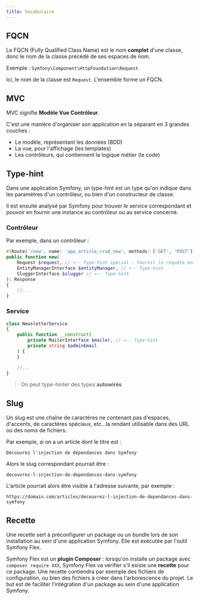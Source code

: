 ```yaml
---
title: Vocabulaire
---
```


## FQCN

Le FQCN (Fully Qualified Class Name) est le nom **complet** d'une classe, donc le nom de la classe précédé de ses espaces de nom.

Exemple : `Symfony\Component\HttpFoundation\Request`

Ici, le nom de la classe est `Request`. L'ensemble forme un FQCN.

## MVC

MVC signifie **Modèle Vue Contrôleur**.

C'est une manière d'organiser son application en la séparant en 3 grandes couches :

- Le modèle, représentant les données (BDD)
- La vue, pour l'affichage (les templates)
- Les contrôleurs, qui contiennent la logique métier (le code)

## Type-hint

Dans une application Symfony, un type-hint est un type qu'on indique dans les paramètres d'un contrôleur, ou bien d'un constructeur de classe.

Il est ensuite analysé par Symfony pour trouver le service correspondant et pouvoir en fournir une instance au contrôleur ou au service concerné.

### Contrôleur

Par exemple, dans un contrôleur :

```php
#[Route('/new', name: 'app_article_crud_new', methods: ['GET', 'POST'])]
public function new(
    Request $request, // <-- Type-hint spécial : fournit la requête entrante au contrôleur
    EntityManagerInterface $entityManager, // <-- Type-hint
    SluggerInterface $slugger // <-- Type-hint
): Response
{
    //...
}
```

### Service

```php
class NewsletterService
{
    public function __construct(
        private MailerInterface $mailer, // <-- Type-hint
        private string $adminEmail
    ) {
    }

    //...
}
```

> On peut type-hinter des types **autowirés**

## Slug

Un slug est une chaîne de caractères ne contenant pas d'espaces, d'accents, de caractères spéciaux, etc...la rendant utilisable dans des URL ou des noms de fichiers.

Par exemple, si on a un article dont le titre est :

`Découvrez l'injection de dépendances dans Symfony`

Alors le slug correspondant pourrait être :

`decouvrez-l-injection-de-dependances-dans-symfony`

L'article pourrait alors être visible à l'adresse suivante, par exemple :

`https://domain.com/articles/decouvrez-l-injection-de-dependances-dans-symfony`

## Recette

Une recette sert à préconfigurer un package ou un bundle lors de son installation au sein d'une application Symfony. Elle est exécutée par l'outil Symfony Flex.

Symfony Flex est un **plugin Composer** : lorsqu'on installe un package avec `composer require XXX`, Symfony Flex va vérifier s'il existe une **recette** pour ce package. Une recette contiendra par exemple des fichiers de configuration, ou bien des fichiers à créer dans l'arborescence du projet. Le but est de faciliter l'intégration d'un package au sein d'une application Symfony.
